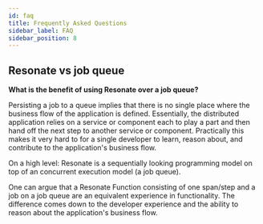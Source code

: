 ```yaml
---
id: faq
title: Frequently Asked Questions
sidebar_label: FAQ
sidebar_position: 8
---
```


## Resonate vs job queue

**What is the benefit of using Resonate over a job queue?**

Persisting a job to a queue implies that there is no single place where the business flow of the application is defined.
Essentially, the distributed application relies on a service or component each to play a part and then hand off the next step to another service or component.
Practically this makes it very hard to for a single developer to learn, reason about, and contribute to the application's business flow.

On a high level: Resonate is a sequentially looking programming model on top of an concurrent execution model (a job queue).

One can argue that a Resonate Function consisting of one span/step and a job on a job queue are an equivalent experience in functionality.
The difference comes down to the developer experience and the ability to reason about the application's business flow.
